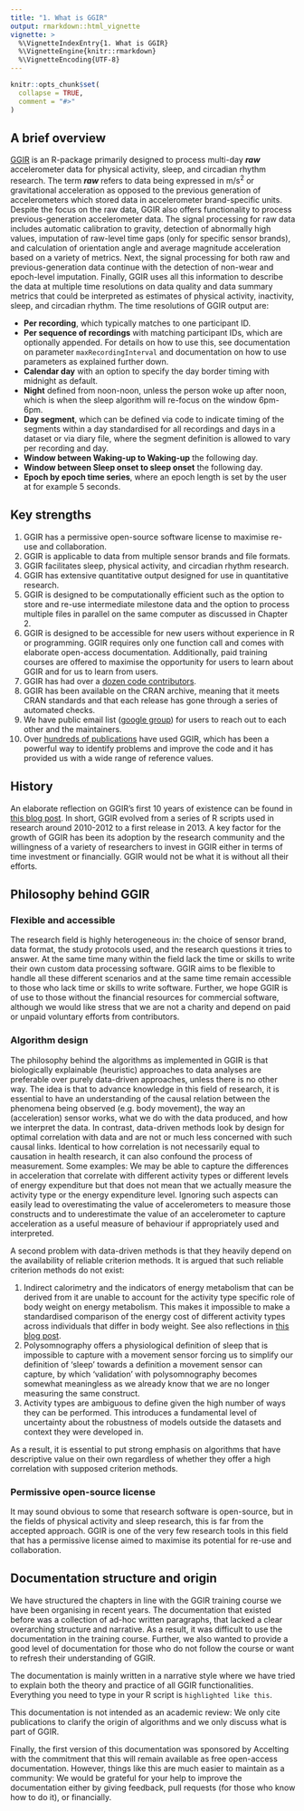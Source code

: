 ```yaml
---
title: "1. What is GGIR"
output: rmarkdown::html_vignette
vignette: >
  %\VignetteIndexEntry{1. What is GGIR}
  %\VignetteEngine{knitr::rmarkdown}
  %\VignetteEncoding{UTF-8}
---
```


```r
knitr::opts_chunk$set(
  collapse = TRUE,
  comment = "#>"
)
```

## A brief overview

[GGIR](https://CRAN.R-project.org/package=GGIR) is an R-package primarily designed to process multi-day ***raw*** accelerometer data for physical activity, sleep, and circadian rhythm research.
The term ***raw*** refers to data being expressed in m/s<sup>2</sup> or gravitational acceleration as opposed to the previous generation of accelerometers which stored data in accelerometer brand-specific units.
Despite the focus on the raw data, GGIR also offers functionality to process previous-generation accelerometer data.
The signal processing for raw data includes automatic calibration to gravity, detection of abnormally high values, imputation of raw-level time gaps (only for specific sensor brands), and calculation of orientation angle and average magnitude acceleration based on a variety of metrics.
Next, the signal processing for both raw and previous-generation data continue with the detection of non-wear and epoch-level imputation.
Finally, GGIR uses all this information to describe the data at multiple time resolutions on data quality and data summary metrics that could be interpreted as estimates of physical activity, inactivity, sleep, and circadian rhythm.
The time resolutions of GGIR output are:

-   **Per recording**, which typically matches to one participant ID.
-   **Per sequence of recordings** with matching participant IDs, which are optionally appended. For details on how to use this, see documentation on parameter `maxRecordingInterval` and documentation on how to use parameters as explained further down.
-   **Calendar day** with an option to specify the day border timing with midnight as default.
-   **Night** defined from noon-noon, unless the person woke up after noon, which is when the sleep algorithm will re-focus on the window 6pm-6pm.
-   **Day segment**, which can be defined via code to indicate timing of the segments within a day standardised for all recordings and days in a dataset or via diary file, where the segment definition is allowed to vary per recording and day.
-   **Window between Waking-up to Waking-up** the following day.
-   **Window between Sleep onset to sleep onset** the following day.
-   **Epoch by epoch time series**, where an epoch length is set by the user at for example 5 seconds.

## Key strengths

1.  GGIR has a permissive open-source software license to maximise re-use and collaboration.
2.  GGIR is applicable to data from multiple sensor brands and file formats.
3.  GGIR facilitates sleep, physical activity, and circadian rhythm research.
4.  GGIR has extensive quantitative output designed for use in quantitative research.
5.  GGIR is designed to be computationally efficient such as the option to store and re-use intermediate milestone data and the option to process multiple files in parallel on the same computer as discussed in Chapter 2.
6.  GGIR is designed to be accessible for new users without experience in R or programming. GGIR requires only one function call and comes with elaborate open-access documentation. Additionally, paid training courses are offered to maximise the opportunity for users to learn about GGIR and for us to learn from users.
7.  GGIR has had over a [dozen code contributors](https://github.com/wadpac/GGIR/graphs/contributors).
8.  GGIR has been available on the CRAN archive, meaning that it meets CRAN standards and that each release has gone through a series of automated checks.
9.  We have public email list ([google group](https://groups.google.com/g/rpackageggir/)) for users to reach out to each other and the maintainers.
10. Over [hundreds of publications](https://github.com/wadpac/GGIR/wiki/Publication-list) have used GGIR, which has been a powerful way to identify problems and improve the code and it has provided us with a wide range of reference values.

## History

An elaborate reflection on GGIR’s first 10 years of existence can be found in [this blog post](https://www.accelting.com/updates/10th-anniversary-of-ggir/).
In short, GGIR evolved from a series of R scripts used in research around 2010-2012 to a first release in 2013.
A key factor for the growth of GGIR has been its adoption by the research community and the willingness of a variety of researchers to invest in GGIR either in terms of time investment or financially.
GGIR would not be what it is without all their efforts.

## Philosophy behind GGIR

### Flexible and accessible

The research field is highly heterogeneous in: the choice of sensor brand, data format, the study protocols used, and the research questions it tries to answer.
At the same time many within the field lack the time or skills to write their own custom data processing software.
GGIR aims to be flexible to handle all these different scenarios and at the same time remain accessible to those who lack time or skills to write software.
Further, we hope GGIR is of use to those without the financial resources for commercial software, although we would like stress that we are not a charity and depend on paid or unpaid voluntary efforts from contributors.

### Algorithm design

The philosophy behind the algorithms as implemented in GGIR is that biologically explainable (heuristic) approaches to data analyses are preferable over purely data-driven approaches, unless there is no other way.
The idea is that to advance knowledge in this field of research, it is essential to have an understanding of the causal relation between the phenomena being observed (e.g. body movement), the way an (acceleration) sensor works, what we do with the data produced, and how we interpret the data.
In contrast, data-driven methods look by design for optimal correlation with data and are not or much less concerned with such causal links.
Identical to how correlation is not necessarily equal to causation in health research, it can also confound the process of measurement.
Some examples: We may be able to capture the differences in acceleration that correlate with different activity types or different levels of energy expenditure but that does not mean that we actually measure the activity type or the energy expenditure level.
Ignoring such aspects can easily lead to overestimating the value of accelerometers to measure those constructs and to underestimate the value of an accelerometer to capture acceleration as a useful measure of behaviour if appropriately used and interpreted.

A second problem with data-driven methods is that they heavily depend on the availability of reliable criterion methods.
It is argued that such reliable criterion methods do not exist:

1.  Indirect calorimetry and the indicators of energy metabolism that can be derived from it are unable to account for the activity type specific role of body weight on energy metabolism. This makes it impossible to make a standardised comparison of the energy cost of different activity types across individuals that differ in body weight. See also reflections in [this blog post](https://www.accelting.com/updates/why-does-ggir-facilitate-cut-points/).
2.  Polysomnography offers a physiological definition of sleep that is impossible to capture with a movement sensor forcing us to simplify our definition of ‘sleep’ towards a definition a movement sensor can capture, by which ‘validation’ with polysomnography becomes somewhat meaningless as we already know that we are no longer measuring the same construct.
3.  Activity types are ambiguous to define given the high number of ways they can be performed. This introduces a fundamental level of uncertainty about the robustness of models outside the datasets and context they were developed in.

As a result, it is essential to put strong emphasis on algorithms that have descriptive value on their own regardless of whether they offer a high correlation with supposed criterion methods.

### Permissive open-source license

It may sound obvious to some that research software is open-source, but in the fields of physical activity and sleep research, this is far from the accepted approach.
GGIR is one of the very few research tools in this field that has a permissive license aimed to maximise its potential for re-use and collaboration.

## Documentation structure and origin

We have structured the chapters in line with the GGIR training course we have been organising in recent years.
The documentation that existed before was a collection of ad-hoc written paragraphs, that lacked a clear overarching structure and narrative.
As a result, it was difficult to use the documentation in the training course.
Further, we also wanted to provide a good level of documentation for those who do not follow the course or want to refresh their understanding of GGIR.

The documentation is mainly written in a narrative style where we have tried to explain both the theory and practice of all GGIR functionalities.
Everything you need to type in your R script is `highlighted like this`.

This documentation is not intended as an academic review: We only cite publications to clarify the origin of algorithms and we only discuss what is part of GGIR.

Finally, the first version of this documentation was sponsored by Accelting with the commitment that this will remain available as free open-access documentation.
However, things like this are much easier to maintain as a community: We would be grateful for your help to improve the documentation either by giving feedback, pull requests (for those who know how to do it), or financially.
